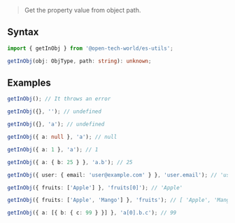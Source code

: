 > Get the property value from object path.

## Syntax

```ts
import { getInObj } from '@open-tech-world/es-utils';

getInObj(obj: ObjType, path: string): unknown;
```

## Examples

```ts
getInObj(); // It throws an error

getInObj({}, ''); // undefined

getInObj({}, 'a'); // undefined

getInObj({ a: null }, 'a'); // null

getInObj({ a: 1 }, 'a'); // 1

getInObj({ a: { b: 25 } }, 'a.b'); // 25

getInObj({ user: { email: 'user@example.com' } }, 'user.email'); // 'user@example.com'

getInObj({ fruits: ['Apple'] }, 'fruits[0]'); // 'Apple'

getInObj({ fruits: ['Apple', 'Mango'] }, 'fruits'); // [ 'Apple', 'Mango' ]

getInObj({ a: [{ b: { c: 99 } }] }, 'a[0].b.c'); // 99
```
